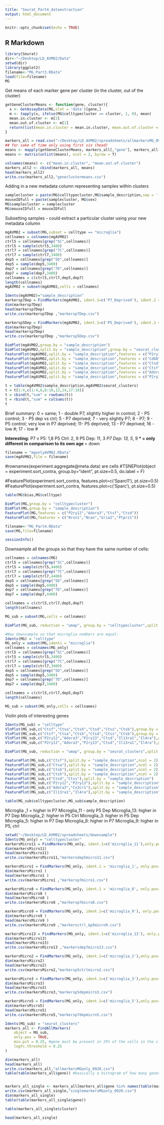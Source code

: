 ```yaml
---
title: "Seurat_Part4_dataextraction"
output: html_document
---
```


```r
knitr::opts_chunk$set(echo = TRUE)
```


## R Markdown

```r
library(Seurat)
dir<-"~/Desktop/LD_AVM02/Data"
setwd(dir)
library(ggplot2)
filename<-"MG_Part3.RData"
load(file=filename)
MG
```

Get means of each marker gene per cluster (in the cluster, out of the cluster)
```r
getGeneClusterMeans <- function(gene, cluster){
  x <- GetAssayData(MG,slot = 'data')[gene,]
  m <- tapply(x, ifelse(MG$celltypecluster == cluster, 1, 0), mean)
  mean.in.cluster <- m[2]
  mean.out.of.cluster <- m[1]
  return(list(mean.in.cluster = mean.in.cluster, mean.out.of.cluster = mean.out.of.cluster))
}

markers_all = read.csv("~/Desktop/LD_AVM02/spreadsheets/allmarkersMG_0920.csv",stringsAsFactors = F)
## for sake of time only using first six (head)
means <- mapply(getGeneClusterMeans, markers_all[,"gene"], markers_all[,"cluster"])
means <- matrix(unlist(means), ncol = 2, byrow = T)

colnames(means) <- c("mean.in.cluster", "mean.out.of.cluster")
markers_all2 <- cbind(markers_all, means)
head(markers_all2)
write.csv(markers_all2,"geneclustermeans.csv")
```



Adding in a new metadata column representing samples within clusters

```r
samplecluster = paste(MG$celltypecluster,MG$sample_description,sep = '-')
mouseIDfull = paste(samplecluster, MG$sex)
MG$samplecluster = samplecluster
MG$mouseIDfull = mouseIDfull
```

Subsetting samples - could extract a particular cluster using your new metadata column
```r
mgAVM02 = subset(MG,subset = celltype == "microglia")
cellnames = colnames(mgAVM02)
ctrl5 = cellnames[grep("5C",cellnames)]
ctrl5 = sample(ctrl5,3400)
ctrl7 = cellnames[grep("7C",cellnames)]
ctrl7 = sample(ctrl7,3400)
dep5 = cellnames[grep("5D",cellnames)]
dep5 = sample(dep5,3400)
dep7 = cellnames[grep("7D",cellnames)]
dep7 = sample(dep7,3400)
cellnames = c(ctrl5,ctrl7,dep5,dep7)
length(cellnames)
mgAVM02 = subset(mgAVM02,cells = cellnames)

Idents(mgAVM02)="sample_description"
markersp7Dep = FindMarkers(mgAVM02, ident.1=c('P7_Deprived'), ident.2 = 'P7_Control',only.pos=F)
dim(markersp7Dep)
head(markersp7Dep)
write.csv(markersp7Dep ,"markersp7Dep.csv")

markersp5Dep = FindMarkers(mgAVM02, ident.1=c('P5_Deprived'), ident.2 = 'P5_Control',only.pos=F)
dim(markersp7Dep)
head(markersp7Dep)
write.csv(markersp7Dep ,"markersp5Dep.csv")
```
```r
DimPlot(mgAVM02,group.by = "sample_description")
DimPlot(mgAVM02,split.by = "sample_description",group.by = "seurat_clusters",label = T) + NoLegend()
FeaturePlot(mgAVM02,split.by = "sample_description",features = c("P2ry12"))
FeaturePlot(mgAVM02,split.by = "sample_description",features = c("Cd68"))
FeaturePlot(mgAVM02,split.by = "sample_description",features = c("Ctsd"))
FeaturePlot(mgAVM02,split.by = "sample_description",features = c("Ctsf"))
FeaturePlot(mgAVM02,split.by = "sample_description",features = c("Adora3"))
FeaturePlot(mgAVM02,split.by = "sample_description",features = c("P2ry13"))
```
```r
t = table(mgAVM02$sample_description,mgAVM02$seurat_clusters)
t = t[1:4,c(1:4,6,8:10,12,14,17:18)]
t = cbind(t,"sum" = rowSums(t))
t = rbind(t,"sum" = colSums(t))
t
```
Brief summary: 0 = same; 1 - double P7, slightly higher in control; 2 - P5 control; 3 - P5 dep vs ctrl; 5 - P7 deprived; 7 - very slightly P7; 8 - P7; 9 - P5 control; very low in P7 deprived; 11- P5 deprived; 13 - P7 deprived; 16 - low #; 17 - low #

**Interesting:**
P7 v P5: 1,8
P5 Ctrl: 2, 9
P5 Dep: 11, 3*
P7 Dep: 13, 5*, 9**
* = only different in comparison to its own age
** = down


```r
filename = "mgonlyAVM02.RData"
save(mgAVM02,file = filename)
```


#rownames(experiment.aggregate@meta.data) are cells
#TSNEPlot(object = experiment.sort_contra, group.by="ident", pt.size=0.5, do.label = F)

#FeaturePlot(experiment.sort_contra, features.plot=c('Sparcl1'), pt.size=0.5)
#FeaturePlot(experiment.sort_contra, features.plot=c('Sparc'), pt.size=0.5)



```r
table(MG$bias,MG$celltype)

DimPlot(MG,group.by = "celltypecluster")
DimPlot(MG,group.by = "sample_description")
FeaturePlot(MG,features = c("P2ry12","Adora3","Ctsf","Ctsd"))
FeaturePlot(MG,features = c("Nrxn1","Ncan","Gria2","Ptprz1"))
```


```r
filename<-"MG_Part4.RData"
save(MG,file=filename)
```

```r
sessionInfo()
```



Downsample all the groups so that they have the same number of cells: 

```r
cellnames = colnames(MG)
ctrl5 = cellnames[grep("5C",cellnames)]
ctrl5 = sample(ctrl5,4400)
ctrl7 = cellnames[grep("7C",cellnames)]
ctrl7 = sample(ctrl7,4400)
dep5 = cellnames[grep("5D",cellnames)]
dep5 = sample(dep5,4400)
dep7 = cellnames[grep("7D",cellnames)]
dep7 = sample(dep7,4400)

cellnames = c(ctrl5,ctrl7,dep5,dep7)
length(cellnames)

MG_sub = subset(MG,cells = cellnames)

```
```r
DimPlot(MG_sub, reduction = "umap", group.by = "celltypecluster",split.by = "sample_description")
```
```r
#Now downsample so that microglia numbers are equal: 
Idents(MG) = "celltype"
MG_only = subset(MG,idents = "microglia")
cellnames = colnames(MG_only)
ctrl5 = cellnames[grep("5C",cellnames)]
ctrl5 = sample(ctrl5,3400)
ctrl7 = cellnames[grep("7C",cellnames)]
ctrl7 = sample(ctrl7,3400)
dep5 = cellnames[grep("5D",cellnames)]
dep5 = sample(dep5,3400)
dep7 = cellnames[grep("7D",cellnames)]
dep7 = sample(dep7,3400)

cellnames = c(ctrl5,ctrl7,dep5,dep7)
length(cellnames)

MG_sub = subset(MG_only,cells = cellnames)
```

Violin plots of interesting genes

```r
Idents(MG_sub) = "celltype"
VlnPlot(MG_sub,c("Ctsf","Ctsa","Ctsh","Ctsd","Ctss","Ctsb"),group.by = "sample_description",idents ="microglia", pt.size = F)
VlnPlot(MG_sub,c("Ctsf","Ctsa","Ctsh","Ctsd","Ctss","Ctsb"),group.by = "sample_description",idents ="microglia",pt.size = 0.01)
VlnPlot(MG_sub,c("P2ry12","Adora3","P2ry13","Ctsd","Il13ra1","Il4ra"),group.by = "sample_description",idents ="microglia",pt.size = 0.01)
VlnPlot(MG_sub,c("P2ry12","Adora3","P2ry13","Ctsd","Il13ra1","Il4ra"),group.by = "sample_description",idents ="microglia",pt.size = F)
```
```r
DimPlot(MG_sub, reduction = "umap", group.by = "seurat_clusters",split.by = "sample_description",label = T)
```

```r
FeaturePlot(MG_sub,c("Ctsf"),split.by = "sample_description",ncol = 2)
FeaturePlot(MG_sub,c("Ctsa"),split.by = "sample_description",ncol = 2)
FeaturePlot(MG_sub,c("Ctsb"),split.by = "sample_description",ncol = 2)
FeaturePlot(MG_sub,c("Ctsh"),split.by = "sample_description",ncol = 2)
FeaturePlot(MG_sub,c("Ctsd","Ctss"),split.by = "sample_description")
FeaturePlot(MG_sub,c("P2ry12","P2ry13"),split.by = "sample_description")
FeaturePlot(MG_sub,c("Adora3","Cx3cr1"),split.by = "sample_description")
FeaturePlot(MG_sub,c("Il13ra1","Il4ra"),split.by = "sample_description")
```


```r
table(MG_sub$celltypecluster,MG_sub$sample_description)
```
Microglia _1 = higher in P7
Microglia_11 - only P5 Dep
Microglia_13: higher in P7 Dep
Microglia_2: higher in P5 Ctrl
Microglia_3: higher in P5 Dep
Microglia_5: higher in P7 Dep
Microglia_8: higher in P7
Microglia_9: higher in P5, ctrl

```r
setwd("~/Desktop/LD_AVM02/spreadsheets/downsample")
Idents(MG_only) = "celltypecluster"
markersMicro11 = FindMarkers(MG_only, ident.1=c('microglia_11'),only.pos=F)
dim(markersMicro11)
head(markersMicro11)
write.csv(markersMicro11,"markersdep5micro11.csv")

markersMicro1 = FindMarkers(MG_only, ident.1 = 'microglia_1', only.pos=F)
dim(markersMicro1 )
head(markersMicro1 )
write.csv(markersMicro1 ,"markersp7micro1.csv")

markersMicro8 = FindMarkers(MG_only, ident.1 = 'microglia_8', only.pos=F)
dim(markersMicro8 )
head(markersMicro8 )
write.csv(markersMicro8 ,"markersp7micro8.csv")

markersMicro9 = FindMarkers(MG_only, ident.1=c('microglia_9'), only.pos=F)
dim(markersMicro9 )
head(markersMicro9 )
write.csv(markersMicro9 ,"markersctrl_&p5micro9.csv")

markersMicro13 = FindMarkers(MG_only, ident.1=c('microglia_13'), only.pos=F)
dim(markersMicro13)
head(markersMicro13)
write.csv(markersMicro13 ,"markersdep7micro13.csv")

markersMicro2 = FindMarkers(MG_only, ident.1=c('microglia_2'),only.pos=F)
dim(markersMicro2)
head(markersMicro2)
write.csv(markersMicro2,"markersp5ctrlmicro2.csv")

markersMicro3 = FindMarkers(MG_only, ident.1=c('microglia_3'),only.pos=F)
dim(markersMicro3)
head(markersMicro3)
write.csv(markersMicro3,"markersp5depmicro3.csv")

markersMicro5 = FindMarkers(MG_only, ident.1=c('microglia_5'),only.pos=F)
dim(markersMicro5)
head(markersMicro5)
write.csv(markersMicro5,"markersp7depmicro5.csv")
```
```r
Idents(MG_sub) = "seurat_clusters"
markers_all <- FindAllMarkers(
    object = MG_sub, 
    only.pos = TRUE, 
    min.pct = 0.25, #gene must be present in 25% of the cells in the cluster
    logfc.threshold = 0.25
)

dim(markers_all)
head(markers_all)
write.csv(markers_all,"allmarkersMGonly_0920.csv")
table(table(markers_all$gene)) #basically a histogram of how many genes are present in how many clusters


markers_all_single <- markers_all[markers_all$gene %in% names(table(markers_all$gene))[table(markers_all$gene) == 1],] #markers that define a single cluster
write.csv(markers_all_single,"singlemarkersMGonly_0920.csv")
dim(markers_all_single)
table(table(markers_all_single$gene))

table(markers_all_single$cluster)

head(markers_all_single)

```